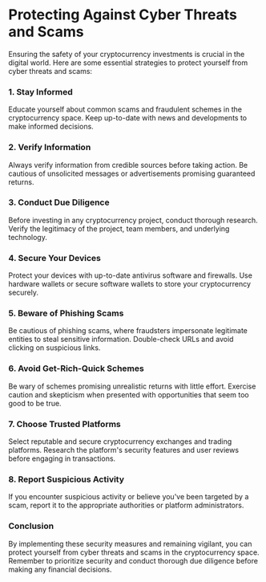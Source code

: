 # Protecting Against Cyber Threats and Scams

Ensuring the safety of your cryptocurrency investments is crucial in the digital world. Here are some essential strategies to protect yourself from cyber threats and scams:

### 1. Stay Informed

Educate yourself about common scams and fraudulent schemes in the cryptocurrency space. Keep up-to-date with news and developments to make informed decisions.

### 2. Verify Information

Always verify information from credible sources before taking action. Be cautious of unsolicited messages or advertisements promising guaranteed returns.

### 3. Conduct Due Diligence

Before investing in any cryptocurrency project, conduct thorough research. Verify the legitimacy of the project, team members, and underlying technology.

### 4. Secure Your Devices

Protect your devices with up-to-date antivirus software and firewalls. Use hardware wallets or secure software wallets to store your cryptocurrency securely.

### 5. Beware of Phishing Scams

Be cautious of phishing scams, where fraudsters impersonate legitimate entities to steal sensitive information. Double-check URLs and avoid clicking on suspicious links.

### 6. Avoid Get-Rich-Quick Schemes

Be wary of schemes promising unrealistic returns with little effort. Exercise caution and skepticism when presented with opportunities that seem too good to be true.

### 7. Choose Trusted Platforms

Select reputable and secure cryptocurrency exchanges and trading platforms. Research the platform's security features and user reviews before engaging in transactions.

### 8. Report Suspicious Activity

If you encounter suspicious activity or believe you've been targeted by a scam, report it to the appropriate authorities or platform administrators.

### Conclusion

By implementing these security measures and remaining vigilant, you can protect yourself from cyber threats and scams in the cryptocurrency space. Remember to prioritize security and conduct thorough due diligence before making any financial decisions.